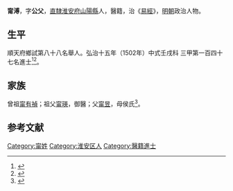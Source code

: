{{明清人物信息框
| 姓名 = 甯溥
| 原名 =
| 圖片名稱= 
| 圖片大小 =
| 圖片說明 = 
| 最高職務 =
| 國家 = 大明 
| 爵位 =
| 籍貫 = [[直隸|直隸]][[淮安府|淮安府]][[山陽縣|山陽縣]]
| 族裔 = 
| 字號 = 
| 諡號 =
| 出生日期 = 二月十七日
| 出生地點 =
| 逝世日期 = 卒年不詳 
| 逝世地點 =
| 墓葬 =
| 配偶 = 魯氏
| 親屬 = 曾祖[[甯有禎|甯有禎]]，祖[[甯瑛|甯瑛]]，父[[甯昱|甯昱]]，母侯氏
| 出身 =
* 弘治十五年壬戌科同進士出身
| 經歷 =
| 著作 = 
}}
'''甯溥'''{{BD|1474年||？年||}}，字'''公父'''，[[直隸|直隸]][[淮安府|淮安府]][[山陽縣|山陽縣]]人，醫籍，治《[[易經|易經]]》，[[明朝|明朝]]政治人物。

== 生平 ==
順天府鄉試第八十八名舉人。弘治十五年（1502年）中式壬戌科<!---會試第二百二十三名--->三甲第一百四十七名進士<ref>{{Cite book|title=《皇明贡举考》卷五|last=（明）[[张朝瑞|张朝瑞]]|first=|publisher=《续修四库全书》史部第828册|year=|isbn=|location=|pages=}}</ref><ref>{{Cite book|title=贡举志五种 上|last=鲁小俊，江俊伟著|first=|publisher=武汉：武汉大学出版社|year=2009|isbn=978-7-307-07043-1|location=|pages=}}</ref>。

== 家族 ==
曾祖[[甯有禎|甯有禎]]；祖父[[甯瑛|甯瑛]]，御醫；父[[甯昱|甯昱]]，母侯氏<ref>{{Cite book|title=天一阁藏明代科举录选刊 登科录 点校本|last=龚延明主编|first=|publisher=宁波出版社|year=2016|isbn=978-7-5526-2320-8|location=宁波|pages=|quote=《天一閣藏明代科舉錄選刊.登科錄》之《弘治十五年進士登科錄》}}</ref>。

==参考文献==
{{reflist}}

{{弘治十五年壬戌科殿試金榜}}

{{Authority control}}

{{DEFAULTSORT:}}
[[Category:甯姓|Category:甯姓]]
[[Category:淮安区人|Category:淮安区人]]
[[Category:醫籍進士|Category:醫籍進士]]